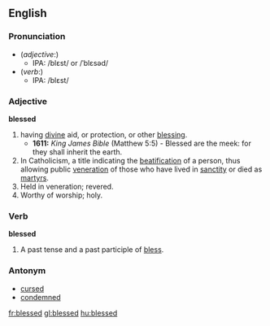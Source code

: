 ==English==
===Pronunciation===
*(''adjective'':)
**IPA: /blɛst/ or /ˈblɛsəd/
*(''verb'':)
**IPA: /blɛst/

===Adjective===
'''blessed'''
#having [[divine]] aid, or protection, or other [[blessing]].
#*'''1611:''' ''King James Bible'' (Matthew 5:5) - Blessed are the meek: for they shall inherit the earth.
#In Catholicism, a title indicating the [[beatification]] of a person, thus allowing public [[veneration]] of those who have lived in [[sanctity]] or died as [[martyr]]s.
#Held in veneration; revered.
#Worthy of worship; holy. 

===Verb===
'''blessed'''
#A past tense and a past participle of [[bless]].


===Antonym===

*[[cursed]]
*[[condemned]]

[[fr:blessed]]
[[gl:blessed]]
[[hu:blessed]]